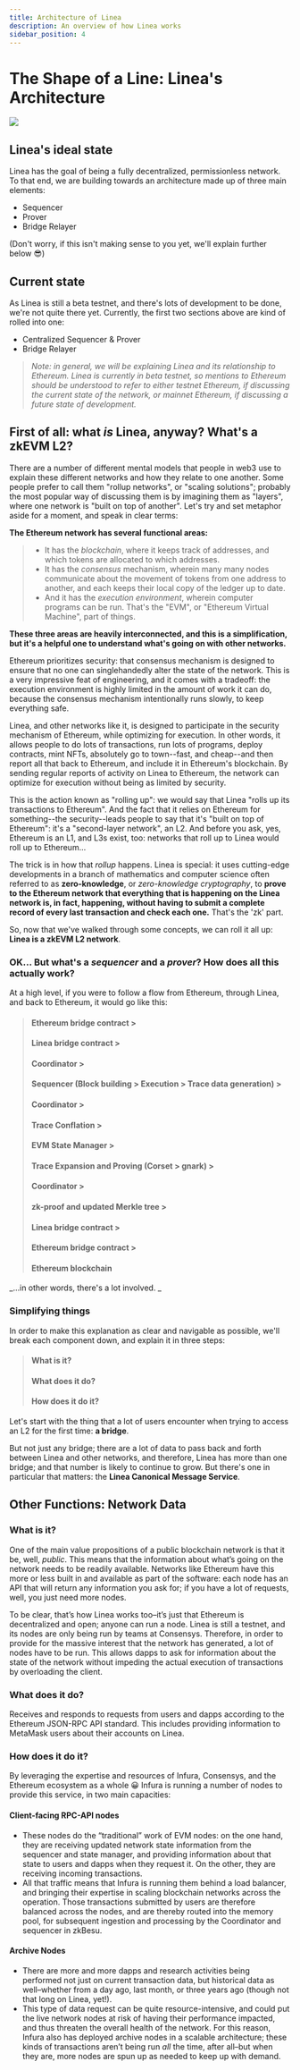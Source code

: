 ```yaml
---
title: Architecture of Linea
description: An overview of how Linea works
sidebar_position: 4
---
```



# The Shape of a Line: Linea's Architecture

<img src={bluecircle}  style={{width:200}}></img>

## Linea's ideal state

Linea has the goal of being a fully decentralized, permissionless network. To that end, we are building towards an architecture made up of three main elements:

- Sequencer
- Prover
- Bridge Relayer

(Don't worry, if this isn't making sense to you yet, we'll explain further below 😎)

## Current state

As Linea is still a beta testnet, and there's lots of development to be done, we're not quite there yet. Currently, the first two sections above are kind of rolled into one:

- Centralized Sequencer & Prover
- Bridge Relayer

> _Note: in general, we will be explaining Linea and its relationship to Ethereum. Linea is currently in beta testnet, so mentions to Ethereum should be understood to refer to either testnet Ethereum, if discussing the current state of the network, or mainnet Ethereum, if discussing a future state of development._

## First of all: what _is_ Linea, anyway? What's a zkEVM L2?

There are a number of different mental models that people in web3 use to explain these different networks and how they relate to one another. Some people prefer to call them "rollup networks", or "scaling solutions"; probably the most popular way of discussing them is by imagining them as "layers", where one network is "built on top of another". Let's try and set metaphor aside for a moment, and speak in clear terms:

**The Ethereum network has several functional areas:**

> - It has the _blockchain_, where it keeps track of addresses, and which tokens are allocated to which addresses.
> - It has the _consensus_ mechanism, wherein many many nodes communicate about the movement of tokens from one address to another, and each keeps their local copy of the ledger up to date.
> - And it has the _execution environment_, wherein computer programs can be run. That's the "EVM", or "Ethereum Virtual Machine", part of things.

**These three areas are heavily interconnected, and this is a simplification, but it's a helpful one to understand what's going on with other networks.**

Ethereum prioritizes security: that consensus mechanism is designed to ensure that no one can singlehandedly alter the state of the network. This is a very impressive feat of engineering, and it comes with a tradeoff: the execution environment is highly limited in the amount of work it can do, because the consensus mechanism intentionally runs slowly, to keep everything safe.

Linea, and other networks like it, is designed to participate in the security mechanism of Ethereum, while optimizing for execution. In other words, it allows people to do lots of transactions, run lots of programs, deploy contracts, mint NFTs, absolutely go to town--fast, and cheap--and then report all that back to Ethereum, and include it in Ethereum's blockchain. By sending regular reports of activity on Linea to Ethereum, the network can optimize for execution without being as limited by security.

This is the action known as "rolling up": we would say that Linea "rolls up its transactions to Ethereum". And the fact that it relies on Ethereum for something--the security--leads people to say that it's "built on top of Ethereum": it's a "second-layer network", an L2. And before you ask, yes, Ethereum is an L1, and L3s exist, too: networks that roll up to Linea would roll up to Ethereum...

The trick is in how that _rollup_ happens. Linea is special: it uses cutting-edge developments in a branch of mathematics and computer science often referred to as **zero-knowledge**, or _zero-knowledge cryptography_, to **prove to the Ethereum network that everything that is happening on the Linea network is, in fact, happening, without having to submit a complete record of every last transaction and check each one.** That's the 'zk' part.

So, now that we've walked through some concepts, we can roll it all up: **Linea is a zkEVM L2 network**.

### OK... But what's a _sequencer_ and a _prover_? How does all this actually work?

At a high level, if you were to follow a flow from Ethereum, through Linea, and back to Ethereum, it would go like this:

> #### Ethereum bridge contract >
>
> #### Linea bridge contract >
>
> #### Coordinator >
>
> #### Sequencer (Block building > Execution > Trace data generation) >
>
> #### Coordinator >
>
> #### Trace Conflation >
>
> #### EVM State Manager >
>
> #### Trace Expansion and Proving (Corset > gnark) >
>
> #### Coordinator >
>
> #### zk-proof and updated Merkle tree >
>
> #### Linea bridge contract >
>
> #### Ethereum bridge contract >
>
> #### Ethereum blockchain

_...in other words, there's a lot involved. _

### Simplifying things

In order to make this explanation as clear and navigable as possible, we'll break each component down, and explain it in three steps:

> #### What is it?
>
> #### What does it do?
>
> #### How does it do it?

Let's start with the thing that a lot of users encounter when trying to access an L2 for the first time: **a bridge**.

But not just any bridge; there are a lot of data to pass back and forth between Linea and other networks, and therefore, Linea has more than one bridge; and that number is likely to continue to grow. But there's one in particular that matters: the **Linea Canonical Message Service**.







## Other Functions: Network Data

### What is it?

One of the main value propositions of a public blockchain network is that it be, well, _public_. This means that the information about what’s going on the network needs to be readily available. Networks like Ethereum have this more or less built in and available as part of the software: each node has an API that will return any information you ask for; if you have a lot of requests, well, you just need more nodes.

To be clear, that’s how Linea works too–it’s just that Ethereum is decentralized and open; anyone can run a node. Linea is still a testnet, and its nodes are only being run by teams at Consensys. Therefore, in order to provide for the massive interest that the network has generated, a lot of nodes have to be run. This allows dapps to ask for information about the state of the network without impeding the actual execution of transactions by overloading the client.

### What does it do?

Receives and responds to requests from users and dapps according to the Ethereum JSON-RPC API standard. This includes providing information to MetaMask users about their accounts on Linea.

### How does it do it?

By leveraging the expertise and resources of Infura, Consensys, and the Ethereum ecosystem as a whole 😀 Infura is running a number of nodes to provide this service, in two main capacities:

#### Client-facing RPC-API nodes

- These nodes do the “traditional” work of EVM nodes: on the one hand, they are receiving updated network state information from the sequencer and state manager, and providing information about that state to users and dapps when they request it. On the other, they are receiving incoming transactions.
- All that traffic means that Infura is running them behind a load balancer, and bringing their expertise in scaling blockchain networks across the operation. Those transactions submitted by users are therefore balanced across the nodes, and are thereby routed into the memory pool, for subsequent ingestion and processing by the Coordinator and sequencer in zkBesu.

#### Archive Nodes

- There are more and more dapps and research activities being performed not just on current transaction data, but historical data as well–whether from a day ago, last month, or three years ago (though not that long on Linea, yet!).
- This type of data request can be quite resource-intensive, and could put the live network nodes at risk of having their performance impacted, and thus threaten the overall health of the network. For this reason, Infura also has deployed archive nodes in a scalable architecture; these kinds of transactions aren’t being run _all_ the time, after all–but when they are, more nodes are spun up as needed to keep up with demand.
